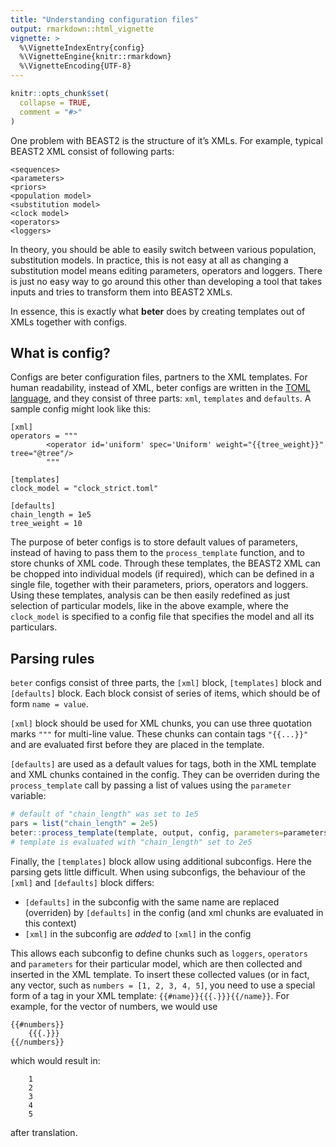 ```yaml
---
title: "Understanding configuration files"
output: rmarkdown::html_vignette
vignette: >
  %\VignetteIndexEntry{config}
  %\VignetteEngine{knitr::rmarkdown}
  %\VignetteEncoding{UTF-8}
---
```


```r
knitr::opts_chunk$set(
  collapse = TRUE,
  comment = "#>"
)
```

One problem with BEAST2 is the structure of it's XMLs.
For example, typical BEAST2 XML consist of following parts:

```
<sequences>
<parameters>
<priors>
<population model>
<substitution model>
<clock model>
<operators>
<loggers>
```

In theory, you should be able to easily switch between various population, substitution models.
In practice, this is not easy at all as changing a substitution model means editing parameters, operators and loggers.
There is just no easy way to go around this other than developing a tool that takes inputs and tries to transform them into BEAST2 XMLs.

In essence, this is exactly what **beter** does by creating templates out of XMLs together with configs.

## What is config?
Configs are beter configuration files, partners to the XML templates.
For human readability, instead of XML, beter configs are written in the [TOML language](https://toml.io/), and they consist of three parts: `xml`, `templates` and `defaults`.
A sample config might look like this:

```
[xml]
operators = """
        <operator id='uniform' spec='Uniform' weight="{{tree_weight}}" tree="@tree"/>
        """

[templates]
clock_model = "clock_strict.toml"

[defaults]
chain_length = 1e5
tree_weight = 10
```

The purpose of beter configs is to store default values of parameters, instead of having to pass them to the `process_template` function, and to store chunks of XML code.
Through these templates, the BEAST2 XML can be chopped into individual models (if required), which can be defined in a single file, together with their parameters, priors, operators and loggers.
Using these templates, analysis can be then easily redefined as just selection of particular models, like in the above example, where the `clock_model` is specified to a config file that specifies the model and all its particulars.

## Parsing rules
`beter` configs consist of three parts, the `[xml]` block, `[templates]` block and `[defaults]` block. Each block consist of series of items, which should be of form `name = value`.

`[xml]` block should be used for XML chunks, you can use three quotation marks `"""` for multi-line value. These chunks can contain tags `"{{...}}"` and are evaluated first before they are placed in the template.

`[defaults]` are used as a default values for tags, both in the XML template and XML chunks contained in the config. They can be overriden during the `process_template` call by passing a list of values using the `parameter` variable:

```r
# default of "chain_length" was set to 1e5 
pars = list("chain_length" = 2e5)
beter::process_template(template, output, config, parameters=parameters)
# template is evaluated with "chain_length" set to 2e5
```

Finally, the `[templates]` block allow using additional subconfigs. Here the parsing gets little difficult. When using subconfigs, the behaviour of the `[xml]` and `[defaults]` block differs:

* `[defaults]` in the subconfig with the same name are replaced (overriden) by `[defaults]` in the config (and xml chunks are evaluated in this context)
* `[xml]` in the subconfig are *added* to `[xml]` in the config

This allows each subconfig to define chunks such as `loggers`, `operators` and `parameters` for their particular model, which are then collected and inserted in the XML template. To insert these collected values (or in fact, any vector, such as `numbers = [1, 2, 3, 4, 5]`, you need to use a special form of a tag in your XML template: `{{#name}}{{{.}}}{{/name}}`. For example, for the vector of numbers, we would use

```
{{#numbers}}
    {{{.}}}
{{/numbers}}
```
which would result in:

```
    1
    2
    3
    4
    5
```
after translation.
